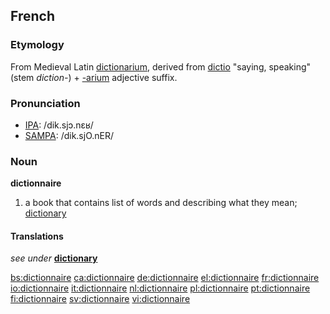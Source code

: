 ==French==
===Etymology===
From Medieval Latin [[dictionarium]], derived from [[dictio]] "saying, speaking" (stem ''diction-'') + [[-arium]] adjective suffix.

===Pronunciation===
*[[w:IPA|IPA]]: /dik.sjɔ.nɛʁ/
*[[w:SAMPA|SAMPA]]: /dik.sjO.nER/

===Noun===
'''dictionnaire''' {{m}}
#a book that contains list of words and describing what they mean; [[dictionary]]

====Translations====
{{top}}
''see under'' '''[[dictionary]]'''
{{bottom}}

[[bs:dictionnaire]]
[[ca:dictionnaire]]
[[de:dictionnaire]]
[[el:dictionnaire]]
[[fr:dictionnaire]]
[[io:dictionnaire]]
[[it:dictionnaire]]
[[nl:dictionnaire]]
[[pl:dictionnaire]]
[[pt:dictionnaire]]
[[fi:dictionnaire]]
[[sv:dictionnaire]]
[[vi:dictionnaire]]